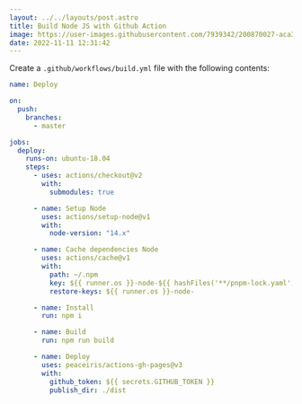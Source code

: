 ```yaml
---
layout: ../../layouts/post.astro
title: Build Node JS with Github Action
image: https://user-images.githubusercontent.com/7939342/200870027-aca3802f-e6e6-40b6-af0c-bc8316cee728.png
date: 2022-11-11 12:31:42
---
```


Create a `.github/workflows/build.yml` file with the following contents:

```yaml
name: Deploy

on:
  push:
    branches:
      - master

jobs:
  deploy:
    runs-on: ubuntu-18.04
    steps:
      - uses: actions/checkout@v2
        with:
          submodules: true

      - name: Setup Node
        uses: actions/setup-node@v1
        with:
          node-version: "14.x"

      - name: Cache dependencies Node
        uses: actions/cache@v1
        with:
          path: ~/.npm
          key: ${{ runner.os }}-node-${{ hashFiles('**/pnpm-lock.yaml') }}
          restore-keys: ${{ runner.os }}-node-

      - name: Install
        run: npm i

      - name: Build
        run: npm run build

      - name: Deploy
        uses: peaceiris/actions-gh-pages@v3
        with:
          github_token: ${{ secrets.GITHUB_TOKEN }}
          publish_dir: ./dist
```
